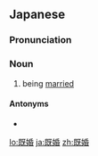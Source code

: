 ==Japanese==
{{ja-kanjitab|き|こん|yomi=on}}

===Pronunciation===
{{ja-pron|きこん|y=on}}

===Noun===
{{ja-noun|きこん}}

# being [[married]]

====Antonyms====
* {{ja-r|未婚|みこん}}

[[lo:既婚]]
[[ja:既婚]]
[[zh:既婚]]